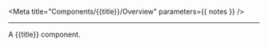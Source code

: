 

<Meta title="Components/{{title}}/Overview" parameters={{ notes }} />

<Title>
  @{{ monorepoName }}/{{ kabab }}
</Title>

---

<ShieldRow>
  <Version
    current={version}
    url="{{repoUrl}}/tree/master/components/{{pascal}}/CHANGELOG.md"
  />
</ShieldRow>

<Description />

A {{title}} component.
